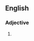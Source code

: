 {{also|faraway}}

==English==

===Adjective===
{{en-adj|-}}

# {{alternative spelling of|faraway|lang=en}}